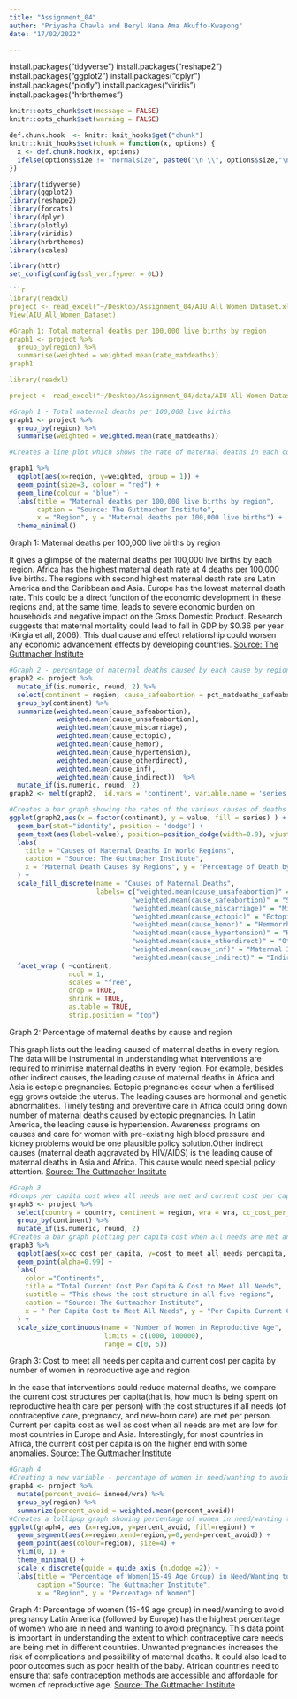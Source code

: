```yaml
---
title: "Assignment_04"
author: "Priyasha Chawla and Beryl Nana Ama Akuffo-Kwapong"
date: "17/02/2022"

---
```


install.packages("tidyverse")
install.packages("reshape2")
install.packages("ggplot2")
install.packages("dplyr")
install.packages("plotly")
install.packages("viridis")
install.packages("hrbrthemes")

```r
knitr::opts_chunk$set(message = FALSE)
knitr::opts_chunk$set(warning = FALSE)

```

```r
def.chunk.hook  <- knitr::knit_hooks$get("chunk")
knitr::knit_hooks$set(chunk = function(x, options) {
  x <- def.chunk.hook(x, options)
  ifelse(options$size != "normalsize", paste0("\n \\", options$size,"\n\n", x, "\n\n \\normalsize"), x)
})

```

\begin{center}
\Huge{PPOL 670 | Assignment 04}

\Huge{Data Visualization, Markdown, and Git}
\end{center}

\vspace{0.1in}

```r

library(tidyverse)
library(ggplot2)
library(reshape2)
library(forcats)
library(dplyr)
library(plotly)
library(viridis)
library(hrbrthemes)
library(scales)

library(httr)
set_config(config(ssl_verifypeer = 0L))

```r
library(readxl)
project <- read_excel("~/Desktop/Assignment_04/AIU All Women Dataset.xlsx")
View(AIU_All_Women_Dataset)

#Graph 1: Total maternal deaths per 100,000 live births by region
graph1 <- project %>%
  group_by(region) %>%
  summarise(weighted = weighted.mean(rate_matdeaths))
graph1

library(readxl)

project <- read_excel("~/Desktop/Assignment_04/data/AIU All Women Dataset.xlsx")

```


```r
#Graph 1 - Total maternal deaths per 100,000 live births
graph1 <- project %>%
  group_by(region) %>%
  summarise(weighted = weighted.mean(rate_matdeaths))

#Creates a line plot which shows the rate of maternal deaths in each continent(region)

graph1 %>%  
  ggplot(aes(x=region, y=weighted, group = 1)) +
  geom_point(size=3, colour = "red") +
  geom_line(colour = "blue") +
  labs(title = "Maternal deaths per 100,000 live births by region",
       caption = "Source: The Guttmacher Institute",
       x = "Region", y = "Maternal deaths per 100,000 live births") +
  theme_minimal()
```

Graph 1: Maternal deaths per 100,000 live births by region

It gives a glimpse of the maternal deaths per 100,000 live births by each region. Africa has the highest maternal death rate at 4 deaths per 100,000 live births. The regions with second highest maternal death rate are Latin America and the Caribbean and Asia.  Europe has the lowest maternal death rate. This could be a direct function of the economic development in these regions and, at the same time, leads to severe economic burden on households and negative impact on the Gross Domestic Product.  Research suggests that maternal mortality could lead to fall in GDP by $0.36 per year (Kirgia et all, 2006). This dual cause and effect relationship could worsen any economic advancement effects by developing countries.
[Source: The Guttmacher Institute](osf.io/m85s9)


```r
#Graph 2 - percentage of maternal deaths caused by each cause by region 
graph2 <- project %>%
  mutate_if(is.numeric, round, 2) %>%
  select(continent = region, cause_safeabortion = pct_matdeaths_safeabs, cause_unsafeabortion = pct_matdeaths_unsafeabs, cause_miscarriage = pct_matdeaths_miscar, cause_ectopic = pct_matdeaths_ectopic, cause_hemor = pct_matdeaths_hem, cause_hypertension = pct_matdeaths_hyptn, cause_otherdirect = pct_matdeaths_other, cause_inf = pct_matdeaths_inf, cause_indirect = pct_matdeaths_indirect) %>% 
  group_by(continent) %>% 
  summarize(weighted.mean(cause_safeabortion), 
            weighted.mean(cause_unsafeabortion), 
            weighted.mean(cause_miscarriage), 
            weighted.mean(cause_ectopic), 
            weighted.mean(cause_hemor), 
            weighted.mean(cause_hypertension),
            weighted.mean(cause_otherdirect),
            weighted.mean(cause_inf),
            weighted.mean(cause_indirect))  %>%
  mutate_if(is.numeric, round, 2)
graph2 <- melt(graph2,  id.vars = 'continent', variable.name = 'series')

#Creates a bar graph showing the rates of the various causes of deaths in each region
ggplot(graph2,aes(x = factor(continent), y = value, fill = series) ) +
  geom_bar(stat="identity", position = 'dodge') +
  geom_text(aes(label=value), position=position_dodge(width=0.9), vjust=-0.01) +
  labs(
    title = "Causes of Maternal Deaths In World Regions",
    caption = "Source: The Guttmacher Institute", 
    x = "Maternal Death Causes By Regions", y = "Percentage of Death by Each Cause",
  ) +
  scale_fill_discrete(name = "Causes of Maternal Deaths", 
                      labels= c("weighted.mean(cause_unsafeabortion)" = "Unsafe Abortion", 
                               "weighted.mean(cause_safeabortion)" = "Safe Abortion",
                               "weighted.mean(cause_miscarriage)" = "Miscarriage",
                               "weighted.mean(cause_ectopic)" = "Ectopic Pregnancy", 
                               "weighted.mean(cause_hemor)" = "Hemmorrhage", 
                               "weighted.mean(cause_hypertension)" = "Hypertension",
                               "weighted.mean(cause_otherdirect)" = "Other Direct Causes",
                               "weighted.mean(cause_inf)" = "Maternal Infection",
                               "weighted.mean(cause_indirect)" = "Indirect Causes")) +
  facet_wrap ( ~continent,
               ncol = 1,
               scales = "free",
               drop = TRUE,
               shrink = TRUE,
               as.table = TRUE,
               strip.position = "top")

```

Graph 2:  Percentage of maternal deaths by cause and region

This graph lists out the leading caused of maternal deaths in every region. The data will be instrumental in understanding what interventions are required to minimise maternal deaths in every region. For example, besides other indirect causes, the leading cause of maternal deaths in Africa and Asia is ectopic pregnancies. Ectopic pregnancies occur when a fertilised egg grows outside the uterus. The leading causes are hormonal and genetic abnormalities. Timely testing and preventive care in Africa could bring down number of maternal deaths caused by ectopic pregnancies. In Latin America, the leading cause is hypertension. Awareness programs on causes and care for women with pre-existing high blood pressure and kidney problems would be one plausible policy solution.Other indirect causes (maternal death aggravated by HIV/AIDS) is the leading cause of maternal deaths in Asia and Africa. This cause would need special policy attention.
[Source: The Guttmacher Institute](osf.io/m85s9)

```r
#Graph 3
#Groups per capita cost when all needs are met and current cost per capita by number of women in reproductive age and region
graph3 <- project %>%
  select(country = country, continent = region, wra = wra, cc_cost_per_capita = curr_costs_percap, cost_to_meet_all_needs_percapita = all_costs_percap) %>%
  group_by(continent) %>%
  mutate_if(is.numeric, round, 2)
#Creates a bar graph plotting per capita cost when all needs are met and current cost per capita by number of women in reproductive age and region
graph3 %>%
  ggplot(aes(x=cc_cost_per_capita, y=cost_to_meet_all_needs_percapita, size = wra, color = continent)) +
  geom_point(alpha=0.99) +
  labs(
    color ="Continents",
    title = "Total Current Cost Per Capita & Cost to Meet All Needs",
    subtitle = "This shows the cost structure in all five regions",
    caption = "Source: The Guttmacher Institute", 
    x = " Per Capita Cost to Meet All Needs", y = "Per Capita Current Cost",
  ) +
  scale_size_continuous(name = "Number of Women in Reproductive Age",
                        limits = c(1000, 100000),
                        range = c(0, 5)) 
```

Graph 3: Cost to meet all needs per capita and current cost per capita by number of women in reproductive age and region

In the case that interventions could reduce maternal deaths, we compare the current cost structures per capita(that is, how much is being spent on reproductive health care per person) with the cost structures if all needs (of contraceptive care, pregnancy, and new-born care) are met per person. Current per capita cost as well as cost when all needs are met are low for most countries in Europe and Asia. Interestingly, for most countries in Africa, the current cost per capita is on the higher end with some anomalies.
[Source: The Guttmacher Institute](osf.io/m85s9)


```r
#Graph 4
#Creating a new variable - percentage of women in need/wanting to avoid pregnancy by region
graph4 <- project %>%
  mutate(percent_avoid= inneed/wra) %>%
  group_by(region) %>%
  summarize(percent_avoid = weighted.mean(percent_avoid))
#Creates a lollipop graph showing percentage of women in need/wanting to avoid pregnancy by region
ggplot(graph4, aes (x=region, y=percent_avoid, fill=region)) +
  geom_segment(aes(x=region,xend=region,y=0,yend=percent_avoid)) +
  geom_point(aes(colour=region), size=4) +
  ylim(0, 1) +
  theme_minimal() +
  scale_x_discrete(guide = guide_axis (n.dodge =2)) +
  labs(title = "Percentage of Women(15-49 Age Group) in Need/Wanting to Avoid Pregnancy by Region",
       caption ="Source: The Guttmacher Institute",
       x = "Region", y = "Percentage of Women") 
```

Graph 4: Percentage of women (15-49 age group) in need/wanting to avoid pregnancy 
Latin America (followed by Europe) has the highest percentage of women who are in need and wanting to avoid pregnancy. This data point is important in understanding the extent to which contraceptive care needs are being met in different countries. Unwanted pregnancies increases the risk of complications and possibility of maternal deaths. It could also lead to poor outcomes such as poor health of the baby. African countries need to ensure that safe contraception methods are accessible and affordable for women of reproductive age.
[Source: The Guttmacher Institute](osf.io/m85s9)
